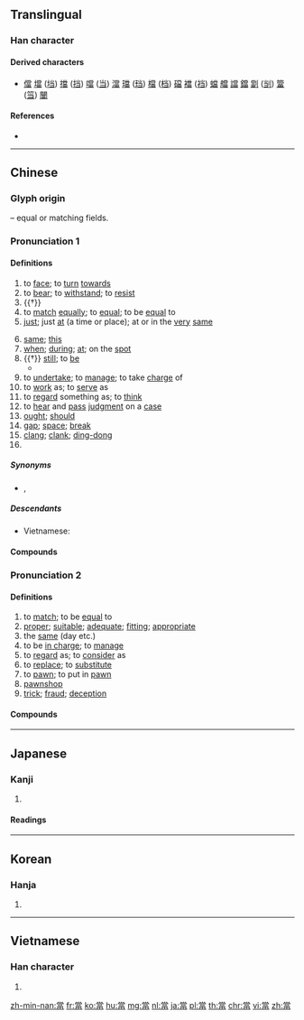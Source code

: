 {{also|当}}
==Translingual==

===Han character===
{{Han char|rn=102|rad=田|as=08|sn=13|four=90606|canj=FBRW|ids=⿱⿱龸口田}}

====Derived characters====
* [[儅]] [[壋]] ([[垱]]) [[擋]] ([[挡]]) [[噹]] ([[当]]) [[澢]] [[璫]] ([[珰]]) [[檔]] ([[档]]) [[礑]] [[襠]] ([[裆]]) [[蟷]] [[艡]] [[譡]] [[鐺]] [[劏]] ([[㓥]]) [[簹]] ([[筜]]) [[闣]]

====References====
* {{Han ref|kx=0764.180|dkj=21890|dj=1175.090|hdz=42546.060|uh=7576}}

----

==Chinese==
{{zh-forms|s=当}}

===Glyph origin===
{{Han etyl}}
{{Han compound|尚|田|c1=p|c2=s|t2=field|ls=psc}} – equal or matching fields.

===Pronunciation 1===
{{zh-pron
|m=dāng
|c=dong1
|h=pfs=tông
|md=dŏng
|mn=tng/tang/tong
|mn_note=tng/tang - vernacular; tong - literary
|w=1taan
|dial=1
|mc=1
|oc=1,1
|ma=y
|cat=v,adv,pron,conj,n,pn
}}

====Definitions====
{{zh-hanzi}}

# to [[face]]; to [[turn]] [[towards]]
# to [[bear]]; to [[withstand]]; to [[resist]]
# {{†}} {{zh-alt-form|擋|to [[block]]; to [[obstruct]]}}
# to [[match]] [[equally]]; to [[equal]]; to be [[equal]] to
# [[just]]; just [[at]] (a time or place); at or in the [[very]] [[same]]
#: {{zh-x|當天|that same day}}
# [[same]]; [[this]]
# [[when]]; [[during]]; [[at]]; on the [[spot]]
# {{†}} [[still]]; to [[be]]
#* {{zh-x|雲長 提 ^華雄 之 頭，擲 於 地上，其 酒 當 溫]。|[[w:Guan Yu|Yunchang]]'s wine was '''still''' warm when he threw [[w:Hua Xiong|Hua Xiong]]'s head on the ground.|ref=''c.'' '''1330 - 1400:''' [[w:Luo Guanzhong|Luo Guanzhong]], ''[[s:Romance of the Three Kingdoms/Chapter 5#23|Romance of the Three Kingdoms/Chapter 5]]''}}
# to [[undertake]]; to [[manage]]; to take [[charge]] of
# to [[work]] as; to [[serve]] as
# to [[regard]] something as; to [[think]]
# to [[hear]] and [[pass]] [[judgment]] on a [[case]]
# [[ought]]; [[should]]
# [[gap]]; [[space]]; [[break]]
# [[clang]]; [[clank]]; [[ding-dong]]
# {{surname|lang=zh}}

=====Synonyms=====
* {{sense|still}} {{zh-l|尚}}, {{zh-l|還}}

=====Descendants=====
* Vietnamese: {{l|vi|đang||''present tense marker''}}

====Compounds====
{{zh-der|充當|兩當一|囊溫郎當|另當別論|一大郎當|一力承當|不值當|不當家|徒步當車|冒鏑當鋒|十郎八當|只當|想當然耳|不可當|匡當|不敢當|吉丁當|以一當十|何以克當|亞當|愧不敢當|定當|想當然|惡運當頭|悔不當初|快快當當|伴當|怒臂當車|安步當車|又當別論|不當道|利字當頭|一以當十|勢不可當|一馬當先|不當官|不當耍處|巧當兒|對酒當歌|寧當玉碎|克當量|不當不正|丁丁當當|奮勇當先|何當|一了百當|不當人|大敵當前|向當|不當人子|問當|噶當派|名不當實|吊兒郎當|合當有事|合當|便當|最高當局|吾當|化學當量|勾當|不當不對|列當|當時|當選|理當|當面|敢做敢當|敢作敢當|當頭棒喝|故當|當夜|當中|當家花旦|武當派|當頭陣|當選無效|當事者|禁當|當敵|當者披靡|當軸|當堵|應當|當行家|當月|當日|當世才度|當該|當場出彩|當元|當眾|戶對門當|當來|當家和尚|當班|當地|當眼處|應時當令|當面唾罵|獨當|正當|當花|敢當|當待|當頭人|當世儒宗|當局|有勾當|當今無輩|當差|當然|當直巡邏|沒擔當|獨當一面|當勞之急|當塗|猥當大任|當意|當事人|當夕|當爐|相當|武當山|當代|萬夫莫當|承當不起|當牢節級|本當|當斷不斷|當合|旗鼓相當|瓦當文|當家小生|石敢當|當役|當心|知名當世|當官追究|當此|文君當壚|滿滿當當|當前|當案|當手|當村|百當|當頭一棒|支當|本色當行|烈日當空|當院|當風秉燭|當頭炮|當面錯過|當面對質|當關|當間|當門抵戶|當門對戶|當道|當巡|當路子|當路|當賭|當街|當行出色|當行|當艄順|當艄拿舵|當罏紅袖|當罏|當眼|當直的|當直|當盧|當當丁丁|當番|當災|當歸|當權|當機立斷|當槽|當朝|當曲河|當晚|當時得令|當是|當攔|當撐|當廚|當差的|當局者迷|當家立事|當家的|當家人|當家|當官|當場出醜|當場|當堂|當國|當啷|當句對|當原|當即|當午|當兵|當兒|當先|當值|當便|當今|當仁不讓|當事|當世|當不起|當不得|當下|敢勇當先|用一當十|才當曹斗|獨步當時|瓦當|當務之急|當世無敵|理所當然|理固當然|當令|當壚|當室|萬夫不當|打當|當門戶|排當|當著不著|當坊土地|當年|當場獻醜|當政|當初|承當|當空|窮當益堅|當場隻手|每當|當口|爾當|正當中|百不當一|當之無愧|當不過|擔當不過|當門牙齒|白當|沽酒當爐|當緊|當朝宰相|擔當不起|擔當|挖耳當招|那當兒|身當其境|立當|賞不當功|豺狼當路|自當|首當其衝|罰不當罪|臥狼當道|藝壓當行|老婆當軍|豺狼當道|雜當|這當兒|難當重任|紅日當午|計白當黑|麥當勞|鴻運當頭|老羆當道|臭不可當|莫當|罪當萬死|覆車當戒|難當|覷當|該當何罪|身做身當|賞罰不當|門當戶對|鐵索郎當|銜缺相當|郎當|這個當兒|老熊當道|身當矢石|豺狼當塗|該當|耕當問奴|老當益壯|丁當}}

===Pronunciation 2===
{{zh-pron
|m=dàng
|c=dong3
|h=pfs=tong
|md=dáung
|mn=tǹg/tàng/tòng
|mn_note=tǹg/tàng - vernacular; tòng - literary
|w=2taan
|dial=2
|mc=2
|oc=2,2
|cat=v,a,n
}}

====Definitions====
{{zh-hanzi}}

# to [[match]]; to be [[equal]] to
# [[proper]]; [[suitable]]; [[adequate]]; [[fitting]]; [[appropriate]]
# the [[same]] (day etc.)
# to be [[in charge]]; to [[manage]]
# to [[regard]] as; to [[consider]] as
# to [[replace]]; to [[substitute]]
# to [[pawn]]; to put in [[pawn]]
# [[pawnshop]]
# [[trick]]; [[fraud]]; [[deception]]

====Compounds====
{{zh-der|了當|不當穩便|允當|大腔當|屏當|停停當當|不當|上當|不了了當|二拉八當|吃盡當光|了當不得|停當|不諧當|平平當當|七了八當|愜當|對當|倚兒不當|恰當|併當|將假當真|不當準|依頭縷當|幹的停當|幹當|典當|切當|失當|得當|千妥萬當|不停當|不當數|並無不當|大而無當|千了百當|四停八當|直截了當|空當子|沒算當|明當|當票子|當做|沒了當|沒雕當|當真|當作|當天|當鋪|當家子|直捷了當|抵當|空當兒|晚食當肉|確當|當真假|直接了當|的當|百了千當|流當品|玉卮無當|當票|當當|當機|當掉|當成|極便當|沒頭當|欠當|押當|折當|死當|擺當|躉當|簡截了當|諧當|解當鋪|解當|質當|適當|至當|縷當|頭當|過當|防衛過當|贖當|長歌當哭|過當防衛|精當}}

----

==Japanese==

===Kanji===
{{ja-kanji|grade=|rs=田08|style=ky|shin=当}}

# {{defn|lang=ja|sort=田08}}

====Readings====
{{ja-readings|goon=[[とう]] (tō)|kanon=[[とう]] (tō)|kun=[[あたる]] (ataru)}}

----

==Korean==

===Hanja===
{{ko-hanja|hangeul=당|eumhun=|rv=dang|mr=tang|y=tang}}

# {{defn|lang=ko|sort=田08}}

----

==Vietnamese==

===Han character===
{{vi-hantu|[[đương]], [[đáng]], [[đang]], [[đấng]]|rs=田08}}

# {{defn|lang=vi|sort=田08}}

[[zh-min-nan:當]]
[[fr:當]]
[[ko:當]]
[[hu:當]]
[[mg:當]]
[[nl:當]]
[[ja:當]]
[[pl:當]]
[[th:當]]
[[chr:當]]
[[vi:當]]
[[zh:當]]